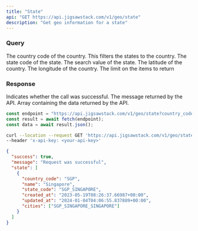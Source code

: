 ```yaml
---
title: "State"
api: "GET https://api.jigsawstack.com/v1/geo/state"
description: "Get geo information for a state"
---
```


### Query

<ParamField query="country_code" type="string">
  The country code of the country. This filters the states to the country.
</ParamField>

<ParamField query="state_code" type="string">
  The state code of the state.
</ParamField>

<ParamField query="search_value" type="string">
  The search value of the state.
</ParamField>

<ParamField query="lat" type="string">
  The latitude of the country.
</ParamField>

<ParamField query="lng" type="string">
  The longitude of the country.
</ParamField>

<ParamField query="limit" type="string" default="10">
  The limit on the items to return
</ParamField>

<Snippet file="header.mdx" />

### Response

<ResponseField name="success" type="boolean">
  Indicates whether the call was successful.
</ResponseField>

<ResponseField name="message" type="string">
  The message returned by the API.
</ResponseField>

<ResponseField name="data" type="JSON">
  Array containing the data returned by the API.
</ResponseField>

<RequestExample>

```javascript Node.js
const endpoint = "https://api.jigsawstack.com/v1/geo/state?country_code=USA";
const result = await fetch(endpoint);
const data = await result.json();
```

```bash cURL
curl --location --request GET 'https://api.jigsawstack.com/v1/geo/state' \
--header 'x-api-key: <your-api-key>'
```

</RequestExample>

<ResponseExample>

```json Response
{
  "success": true,
  "message": "Request was successful",
  "state": [
    {
      "country_code": "SGP",
      "name": "Singapore",
      "state_code": "SGP_SINGAPORE",
      "created_at": "2023-05-19T08:26:37.66987+00:00",
      "updated_at": "2024-01-04T04:06:55.837889+00:00",
      "cities": ["SGP_SINGAPORE_SINGAPORE"]
    }
  ]
}
```

</ResponseExample>
